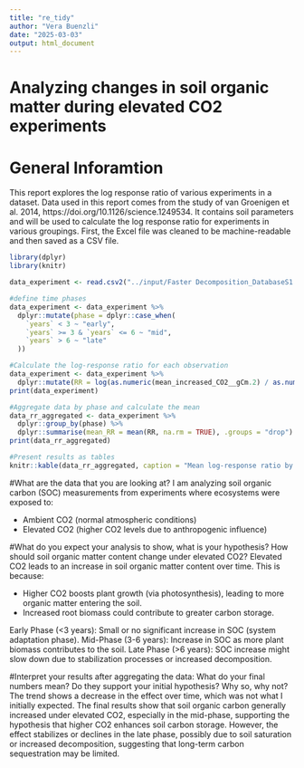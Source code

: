 ---
title: "re_tidy"
author: "Vera Buenzli"
date: "2025-03-03"
output: html_document
---
# Analyzing changes in soil organic matter during elevated CO2 experiments

# General Inforamtion
This report explores the log response ratio of various experiments in a dataset. Data used in this report comes from the study of van Groenigen et al. 2014, https://doi.org/10.1126/science.1249534. It contains soil parameters and will be used to calculate the log response ratio for experiments in various groupings. First, the Excel file was cleaned to be machine-readable and then saved as a CSV file.
```{r}
library(dplyr)
library(knitr)

data_experiment <- read.csv2("../input/Faster Decomposition_DatabaseS1.csv")

#define time phases
data_experiment <- data_experiment %>% 
  dplyr::mutate(phase = dplyr::case_when(
    `years` < 3 ~ "early",
    `years` >= 3 & `years` <= 6 ~ "mid",
    `years` > 6 ~ "late"
  ))

#Calculate the log-response ratio for each observation
data_experiment <- data_experiment %>% 
  dplyr::mutate(RR = log(as.numeric(mean_increased_CO2__gCm.2) / as.numeric(mean_ambient_CO2_gCm.2)))
print(data_experiment)

#Aggregate data by phase and calculate the mean
data_rr_aggregated <- data_experiment %>%
  dplyr::group_by(phase) %>%
  dplyr::summarise(mean_RR = mean(RR, na.rm = TRUE), .groups = "drop")
print(data_rr_aggregated)

#Present results as tables
knitr::kable(data_rr_aggregated, caption = "Mean log-response ratio by phase")   
```

#What are the data that you are looking at?
I am analyzing soil organic carbon (SOC) measurements from experiments where ecosystems were exposed to:

- Ambient CO2 (normal atmospheric conditions)
- Elevated CO2 (higher CO2 levels due to anthropogenic influence)

#What do you expect your analysis to show, what is your hypothesis? How should soil organic matter content change under elevated CO2?
Elevated CO2 leads to an increase in soil organic matter content over time.
This is because:

- Higher CO2 boosts plant growth (via photosynthesis), leading to more organic matter entering the soil.
- Increased root biomass could contribute to greater carbon storage.

Early Phase (<3 years): Small or no significant increase in SOC (system adaptation phase).
Mid-Phase (3-6 years): Increase in SOC as more plant biomass contributes to the soil.
Late Phase (>6 years): SOC increase might slow down due to stabilization processes or increased decomposition.

#Interpret your results after aggregating the data: What do your final numbers mean? Do they support your initial hypothesis? Why so, why not?
The trend shows a decrease in the effect over time, which was not what I initially expected.
The final results show that soil organic carbon generally increased under elevated CO2, especially in the mid-phase, supporting the hypothesis that higher CO2 enhances soil carbon storage. However, the effect stabilizes or declines in the late phase, possibly due to soil saturation or increased decomposition, suggesting that long-term carbon sequestration may be limited.

